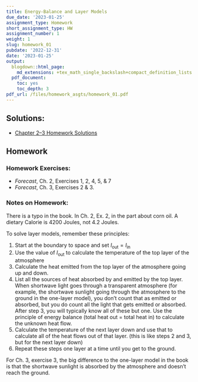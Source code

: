 ```yaml
---
title: Energy-Balance and Layer Models
due_date: '2023-01-25'
assignment_type: Homework
short_assignment_type: HW
assignment_number: 1
weight: 1
slug: homework_01
pubdate: '2022-12-31'
date: '2023-01-25'
output:
  blogdown::html_page:
    md_extensions: +tex_math_single_backslash+compact_definition_lists
  pdf_document:
    toc: yes
    toc_depth: 3
pdf_url: /files/homework_asgts/homework_01.pdf
---
```

## Solutions:

* [Chapter 2--3 Homework Solutions](/homework_solutions/homework_01_answers)



## Homework

### Homework Exercises:



* _Forecast_, Ch. 2, Exercises 1, 2, 4, 5, & 7
* _Forecast_, Ch. 3, Exercises 2 & 3.

### Notes on Homework:


There is a typo in the book. In Ch. 2, Ex. 2, in the part about corn oil. A dietary Calorie is 4200 Joules, not 4.2 Joules.

To solve layer models, remember these principles:

1. Start at the boundary to space and set $I_{\text{out}} = I_{\text{in}}$
2. Use the value of $I_{\text{out}}$ to calculate the temperature of the
   top layer of the atmosphere
3. Calculate the heat emitted from the top layer of the atmosphere going
   up and down.
4. List all the sources of heat absorbed by and emitted by the top layer.
   When shortwave light goes through a transparent atmosphere
   (for example, the shortwave sunlight going through the atmosphere to the 
   ground in the one-layer model), you don't count
   that as emitted or absorbed, but you do count all the light that gets
   emitted or absorbed.
   After step 3, you will typically know all of these but one. Use the 
   principle of energy balance (total heat out = total heat in) to calculate
   the unknown heat flow.
5. Calculate the temperature of the next layer down and use that to calculate
   all of the heat flows out of that layer. (this is like steps 2 and 3, but 
   for the next layer down)
6. Repeat these steps one layer at a time until you get to the ground.

For Ch. 3, exercise 3, the big difference to the one-layer model in the book
is that the shortwave sunlight is absorbed by the atmosphere and doesn't reach
the ground.